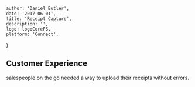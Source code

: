 
    author: 'Daniel Butler',
    date: '2017-06-01',
    title: 'Receipt Capture',
    description: '',
    logo: logoCoreFS,
    platform: 'Connect',
}


## Customer Experience
salespeople on the go needed a way to upload their receipts without errors. 

